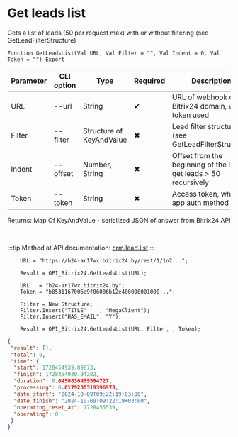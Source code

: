 ﻿---
sidebar_position: 4
---


# Get leads list
 Gets a list of leads (50 per request max) with or without filtering (see GetLeadFilterStructure)



`Function GetLeadsList(Val URL, Val Filter = "", Val Indent = 0, Val Token = "") Export`

  | Parameter | CLI option | Type | Required | Description |
  |-|-|-|-|-|
  | URL | --url | String | &#x2714; | URL of webhook or a Bitrix24 domain, when token used |
  | Filter | --filter | Structure of KeyAndValue | &#x2716; | Lead filter structure (see GetLeadFilterStructure) |
  | Indent | --offset | Number, String | &#x2716; | Offset from the beginning of the list to get leads > 50 recursively |
  | Token | --token | String | &#x2716; | Access token, when app auth method used |

  
  Returns:  Map Of KeyAndValue - serialized JSON of answer from Bitrix24 API

<br/>

:::tip
Method at API documentation: [crm.lead.list](https://dev.1c-bitrix.ru/rest_help/crm/leads/crm_lead_list.php)
:::
<br/>


```bsl title="1C:Enterprise/OneScript code example"
    URL = "https://b24-ar17wx.bitrix24.by/rest/1/1o2...";

    Result = OPI_Bitrix24.GetLeadsList(URL);

    URL   = "b24-ar17wx.bitrix24.by";
    Token = "b8531167006e9f06006b12e400000001000...";

    Filter = New Structure;
    Filter.Insert("TITLE"    , "MegaClient");
    Filter.Insert("HAS_EMAIL", "Y");

    Result = OPI_Bitrix24.GetLeadsList(URL, Filter, , Token);
```
 



```json title="Result"
{
 "result": [],
 "total": 0,
 "time": {
  "start": 1728454939.89873,
  "finish": 1728454939.94382,
  "duration": 0.0450830459594727,
  "processing": 0.0179238319396973,
  "date_start": "2024-10-09T09:22:19+03:00",
  "date_finish": "2024-10-09T09:22:19+03:00",
  "operating_reset_at": 1728455539,
  "operating": 0
 }
}
```
